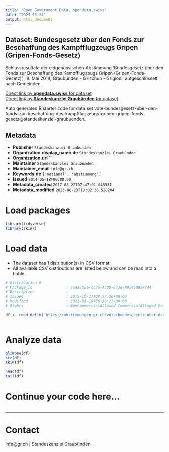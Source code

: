 ```yaml
---
title: "Open Government Data, opendata.swiss"
date: "2023-08-24"
output: html_document
---
```


## Dataset: Bundesgesetz über den Fonds zur Beschaffung des Kampfflugzeugs Gripen (Gripen-Fonds-Gesetz)

Schlussresultate der eidgenössischen Abstimmung 'Bundesgesetz über den Fonds zur Beschaffung des Kampfflugzeugs Gripen (Gripen-Fonds-Gesetz)', 18. Mai 2014, Graubünden - Grischun - Grigioni, aufgeschlüsselt nach Gemeinden.

[Direct link by **opendata.swiss** for dataset](https://opendata.swiss/de/dataset/bundesgesetz-uber-den-fonds-zur-beschaffung-des-kampfflugzeugs-gripen-gripen-fonds-gesetz)<br>
[Direct link by **Standeskanzlei Graubünden** for dataset](https://abstimmungen.gr.ch/vote/bundesgesetz-uber-den-fonds-zur-beschaffung-des-kampfflugzeugs-gripen-gripen-fonds-gesetz/data)

Auto generated R starter code for data set vote-bundesgesetz-uber-den-fonds-zur-beschaffung-des-kampfflugzeugs-gripen-gripen-fonds-gesetz@standeskanzlei-graubuenden.

## Metadata

- **Publisher** `Standeskanzlei Graubünden`
- **Organization.display_name.de** `Standeskanzlei Graubünden`
- **Organization.url** ``
- **Maintainer** `Standeskanzlei Graubünden`
- **Maintainer_email** `info@gr.ch`
- **Keywords.de** `['national', 'abstimmung']`
- **Issued** `2014-05-18T00:00:00`
- **Metadata_created** `2017-08-22T07:47:01.048337`
- **Metadata_modified** `2023-08-23T18:02:36.528204`


# Load packages

```r

library(tidyverse)
library(skimr)

```

# Load data

-   The dataset has 1 distribution(s) in CSV format.
-   All available CSV distributions are listed below and can be read into a tibble.

```r

# Distribution 0
# Package_id               : c6aa9b2e-cc76-450b-873e-095458954c44
# Description              : 
# Issued                   : 2015-10-27T08:57:20+00:00
# Modified                 : 2022-01-19T06:36:17+00:00
# Rights                   : NonCommercialAllowed-CommercialAllowed-ReferenceRequired

df <- read_delim('https://abstimmungen.gr.ch/vote/bundesgesetz-uber-den-fonds-zur-beschaffung-des-kampfflugzeugs-gripen-gripen-fonds-gesetz/data-csv')



```

# Analyze data

```r

glimpse(df)
str(df)
skim(df)

head(df)
tail(df)

```

# Continue your code here...

```r

```

------------------------------------------------------------------------

# Contact

info@gr.ch | Standeskanzlei Graubünden
